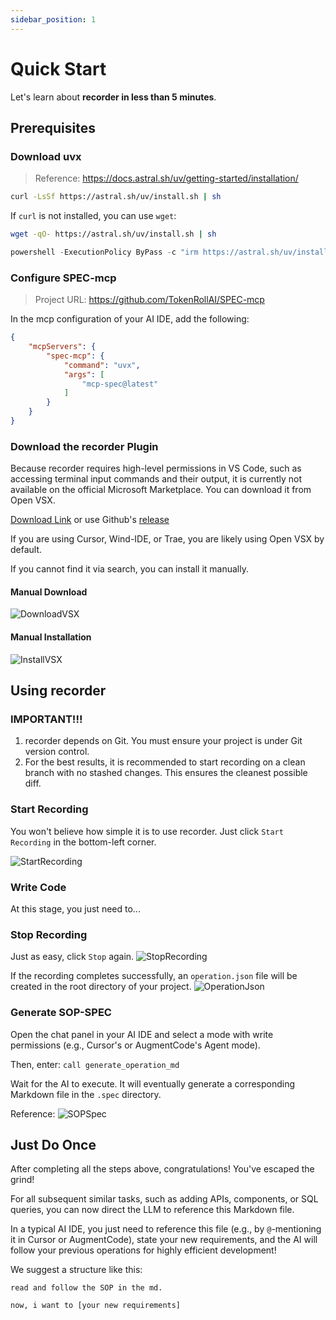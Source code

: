 ```yaml
---
sidebar_position: 1
---
```


# Quick Start

Let's learn about **recorder in less than 5 minutes**.

## Prerequisites

### Download uvx

> Reference: https://docs.astral.sh/uv/getting-started/installation/

<Tabs>
<TabItem value="mac-linux" label="macOS & Linux">

```bash
curl -LsSf https://astral.sh/uv/install.sh | sh
```

If `curl` is not installed, you can use `wget`:

```bash
wget -qO- https://astral.sh/uv/install.sh | sh
```

</TabItem>
<TabItem value="windows" label="Windows">

```powershell
powershell -ExecutionPolicy ByPass -c "irm https://astral.sh/uv/install.ps1 | iex"
```

</TabItem>
</Tabs>

### Configure SPEC-mcp

> Project URL: https://github.com/TokenRollAI/SPEC-mcp

In the mcp configuration of your AI IDE, add the following:
```json
{
    "mcpServers": {
        "spec-mcp": {
            "command": "uvx",
            "args": [
                "mcp-spec@latest"
            ]
        }
    }
}
```

### Download the recorder Plugin

Because recorder requires high-level permissions in VS Code, such as accessing terminal input commands and their output, it is currently not available on the official Microsoft Marketplace. You can download it from Open VSX.

[Download Link](https://open-vsx.org/extension/TokenRollAI/recorder)
or use Github's [release](https://github.com/TokenRollAI/recorder/releases/latest)

If you are using Cursor, Wind-IDE, or Trae, you are likely using Open VSX by default.

If you cannot find it via search, you can install it manually.

#### Manual Download

![DownloadVSX](/img/download_vsx.png)

#### Manual Installation

![InstallVSX](/img/install_vsx.png)

## Using recorder

### IMPORTANT!!!

1.  recorder depends on Git. You must ensure your project is under Git version control.
2.  For the best results, it is recommended to start recording on a clean branch with no stashed changes. This ensures the cleanest possible diff.

### Start Recording

You won't believe how simple it is to use recorder. Just click `Start Recording` in the bottom-left corner.

![StartRecording](/img/click_recording.png)

### Write Code

At this stage, you just need to...

### Stop Recording

Just as easy, click `Stop` again.
![StopRecording](/img/click_stop_recording.png)

If the recording completes successfully, an `operation.json` file will be created in the root directory of your project.
![OperationJson](/img/operation_json_position.png)

### Generate SOP-SPEC

Open the chat panel in your AI IDE and select a mode with write permissions (e.g., Cursor's or AugmentCode's Agent mode).

Then, enter: `call generate_operation_md`

Wait for the AI to execute. It will eventually generate a corresponding Markdown file in the `.spec` directory.

Reference:
![SOPSpec](/img/sop_spec.png)

## Just Do Once

After completing all the steps above, congratulations! You've escaped the grind!

For all subsequent similar tasks, such as adding APIs, components, or SQL queries, you can now direct the LLM to reference this Markdown file.

In a typical AI IDE, you just need to reference this file (e.g., by `@`-mentioning it in Cursor or AugmentCode), state your new requirements, and the AI will follow your previous operations for highly efficient development!

We suggest a structure like this:

```
read and follow the SOP in the md.

now, i want to [your new requirements]
```